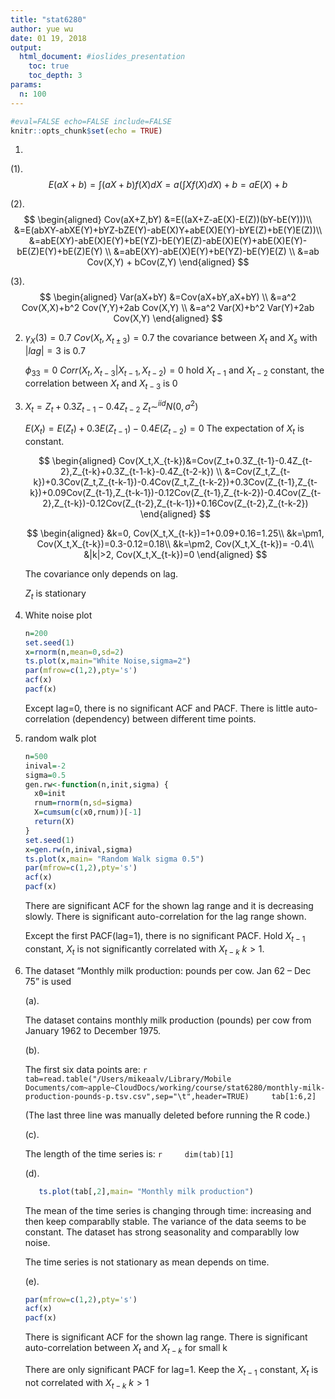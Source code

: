 ```yaml
---
title: "stat6280"
author: yue wu
date: 01 19, 2018
output:
  html_document: #ioslides_presentation
    toc: true
    toc_depth: 3
params:
  n: 100
---
```


```r
#eval=FALSE echo=FALSE include=FALSE
knitr::opts_chunk$set(echo = TRUE)
```

1.

(1). $$E(aX+b)=\int (aX+b) f(X) dX=a (\int X f(X) dX) + b=a E(X) + b$$

   (2).
   $$
   \begin{aligned}
   Cov(aX+Z,bY) &=E((aX+Z-aE(X)-E(Z))(bY-bE(Y)))\\
   &=E(abXY-abXE(Y)+bYZ-bZE(Y)-abE(X)Y+abE(X)E(Y)-bYE(Z)+bE(Y)E(Z))\\
   &=abE(XY)-abE(X)E(Y)+bE(YZ)-bE(Y)E(Z)-abE(X)E(Y)+abE(X)E(Y)-bE(Z)E(Y)+bE(Z)E(Y) \\
   &=abE(XY)-abE(X)E(Y)+bE(YZ)-bE(Y)E(Z) \\
   &=ab Cov(X,Y) + bCov(Z,Y)
   \end{aligned}
   $$

   (3).
   $$
   \begin{aligned}
   Var(aX+bY) &=Cov(aX+bY,aX+bY) \\
   &=a^2 Cov(X,X)+b^2 Cov(Y,Y)+2ab Cov(X,Y) \\
   &=a^2 Var(X)+b^2 Var(Y)+2ab Cov(X,Y)
   \end{aligned}
   $$

2.

   $\gamma_X(3)=0.7$
   $Cov(X_t,X_{t \pm 3})=0.7$ the covariance between $X_t$ and $X_s$ with $|lag|=3$ is 0.7

   $\phi_{33}=0$
   $Corr(X_t,X_{t - 3}|X_{t-1},X_{t-2})=0$
   hold $X_{t-1}$ and $X_{t-2}$ constant, the correlation between $X_t$ and $X_{t-3}$ is 0

3.

   $X_t=Z_t+0.3Z_{t-1}-0.4Z_{t-2}$ $Z_t \sim^{iid} N(0,\sigma^2)$

   $E(X_t)=E(Z_t)+0.3E(Z_{t-1})-0.4E(Z_{t-2})=0$
    The expectation of $X_t$ is constant.

   $$
   \begin{aligned}
   Cov(X_t,X_{t-k})&=Cov(Z_t+0.3Z_{t-1}-0.4Z_{t-2},Z_{t-k}+0.3Z_{t-1-k}-0.4Z_{t-2-k}) \\
   &=Cov(Z_t,Z_{t-k})+0.3Cov(Z_t,Z_{t-k-1})-0.4Cov(Z_t,Z_{t-k-2})+0.3Cov(Z_{t-1},Z_{t-k})+0.09Cov(Z_{t-1},Z_{t-k-1})-0.12Cov(Z_{t-1},Z_{t-k-2})-0.4Cov(Z_{t-2},Z_{t-k})-0.12Cov(Z_{t-2},Z_{t-k-1})+0.16Cov(Z_{t-2},Z_{t-k-2})
   \end{aligned}
   $$

   $$
   \begin{aligned}
   &k=0, Cov(X_t,X_{t-k})=1+0.09+0.16=1.25\\
   &k=\pm1, Cov(X_t,X_{t-k})=0.3-0.12=0.18\\
   &k=\pm2, Cov(X_t,X_{t-k})= -0.4\\
   &|k|>2, Cov(X_t,X_{t-k})=0
   \end{aligned}
   $$

   The covariance only depends on lag.

   $Z_t$ is stationary

4.

    White noise plot


    ```r
    n=200
    set.seed(1)
    x=rnorm(n,mean=0,sd=2)
    ts.plot(x,main="White Noise,sigma=2")
    par(mfrow=c(1,2),pty='s')
    acf(x)
    pacf(x)
    ```

    Except lag=0, there is no significant ACF and PACF. There is little auto-correlation (dependency) between different time points.

5.

    random walk plot

    ```r
    n=500
    inival=-2
    sigma=0.5
    gen.rw<-function(n,init,sigma) {
      x0=init
      rnum=rnorm(n,sd=sigma)
      X=cumsum(c(x0,rnum))[-1]
      return(X)
    }
    set.seed(1)
    x=gen.rw(n,inival,sigma)
    ts.plot(x,main= "Random Walk sigma 0.5")
    par(mfrow=c(1,2),pty='s')
    acf(x)
    pacf(x)
    ```

    There are significant ACF for the shown lag range and it is decreasing slowly. There is significant auto-correlation for the lag range shown.

    Except the first PACF(lag=1), there is no significant PACF. Hold $X_{t-1}$ constant, $X_t$ is not significantly correlated with $X_{t-k} \ k>1$.

6.

  The dataset "Monthly milk production: pounds per cow. Jan 62 – Dec 75" is used

   (a).

   The dataset contains monthly milk production (pounds) per cow from January 1962 to December 1975.

   (b).

   The first six data points are:
   ```r
      tab=read.table("/Users/mikeaalv/Library/Mobile Documents/com~apple~CloudDocs/working/course/stat6280/monthly-milk-production-pounds-p.tsv.csv",sep="\t",header=TRUE)
      tab[1:6,2]
   ```

   (The last three line was manually deleted before running the R code.)

   (c).

   The length of the time series is:
   ```r
      dim(tab)[1]
   ```

   (d).

   ```r
      ts.plot(tab[,2],main= "Monthly milk production")
   ```

   The mean of the time series is changing through time: increasing and then keep comparablly stable. The variance of the data seems to be constant. The dataset has strong seasonality and comparablly low noise.

   The time series is not stationary as mean depends on time.

   (e).

   ```r
   par(mfrow=c(1,2),pty='s')
   acf(x)
   pacf(x)
   ```

   There is significant ACF for the shown lag range. There is significant auto-correlation between $X_t$ and $X_{t-k}$ for small k

   There are only significant PACF for lag=1. Keep the $X_{t-1}$ constant, $X_{t}$ is not correlated with $X_{t-k} \ k > 1$
